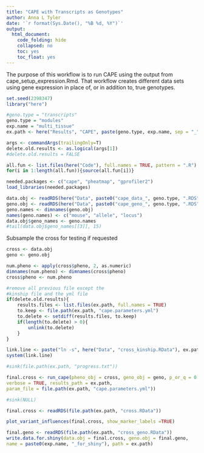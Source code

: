 ```yaml
---
title: "CAPE with Transcripts as Genotypes"
author: Anna L Tyler
date: '`r format(Sys.Date(), "%B %d, %Y")`'
output: 
  html_document:
    code_folding: hide
    collapsed: no
    toc: yes
    toc_float: yes
---
```



The purpose of this workflow is to run CAPE using the output from 
cape_setup_expression.Rmd. That workflow creates different data sets
using gene expression in place of, or in addition to, true genotypes.

```r
set.seed(2398347)
library("here")
```

```r
#geno.type = "transcripts"
geno.type = "modules"
exp.name = "multi_tissue"
ex.path <- here("Results", "CAPE", paste(geno.type, exp.name, sep = "_"))

args <- commandArgs(trailingOnly=T)
delete.old.results <- as.logical(args[1])
#delete.old.results = FALSE
```

```r
all.fun <- list.files(here("Code"), full.names = TRUE, pattern = ".R")
for(i in 1:length(all.fun)){source(all.fun[i])}
```

```r
needed.packages <- c("cape", "pheatmap", "gprofiler2")
load_libraries(needed.packages)
```


```r
data.obj <- readRDS(here("Data", paste0("cape_data_", geno.type, ".RDS")))
geno.obj <- readRDS(here("Data", paste0("cape_geno_", geno.type, ".RDS")))
geno.names <- dimnames(geno.obj)
names(geno.names) <- c("mouse", "allele", "locus")
data.obj$geno_names <- geno.names
#tail(data.obj$geno_names[[3]], 15)
```


Subsample the cross for testing if requested

```r
cross <- data.obj
geno <- geno.obj

num.pheno <- apply(cross$pheno, 2, as.numeric)
dimnames(num.pheno) <- dimnames(cross$pheno)
cross$pheno <- num.pheno
```


```r
#remove all previous file except the 
#kinship file and the yml file
if(delete.old.results){
    results.files <- list.files(ex.path, full.names = TRUE)
    to.keep <- file.path(ex.path, "cape.parameters.yml")
    to.delete <- setdiff(results.files, to.keep)
    if(length(to.delete) > 0){
        unlink(to.delete)
    }
}

link.line <- paste("ln -s", here("Data", "cross_kinship.RData"), ex.path)
system(link.line)

#sink(file.path(ex.path, "progress.txt"))

final.cross <- run_cape(pheno_obj = cross, geno_obj = geno, p_or_q = 0.05, 
verbose = TRUE, results_path = ex.path, 
param_file = file.path(ex.path, "cape.parameters.yml"))

#sink(NULL)

final.cross <- readRDS(file.path(ex.path, "cross.RData"))

plot_variant_influences(final.cross, show_marker_labels =TRUE)

final.geno <- readRDS(file.path(ex.path, "cross_geno.RData"))
write.data.for.shiny(data.obj = final.cross, geno.obj = final.geno, 
name = paste0(exp.name, "_for_shiny"), path = ex.path)
```

